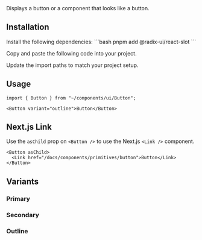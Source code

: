 
<Title>Button</Title>
<Description>Displays a button or a component that looks like a button.</Description>
<ComponentPreview id="button" />

## Installation
<Steps>
<StepTitle>Install the following dependencies:</StepTitle>
<StepContent>
```bash
pnpm add @radix-ui/react-slot
```
</StepContent>

<StepTitle>Copy and paste the following code into your project.</StepTitle>
<StepContent>
<FileSource id="button" />
</StepContent>

<StepTitle>Update the import paths to match your project setup.</StepTitle>
</Steps>

## Usage
```tsx
import { Button } from "~/components/ui/Button";
```
```tsx
<Button variant="outline">Button</Button>
```

## Next.js Link
Use the `asChild` prop on `<Button />` to use the Next.js `<Link />` component.
```tsx
<Button asChild>
  <Link href="/docs/components/primitives/button">Button</Link>
</Button>
```

## Variants

### Primary
<ComponentPreview id="button" />

### Secondary
<ComponentPreview id="button" />

### Outline
<ComponentPreview id="button" />
